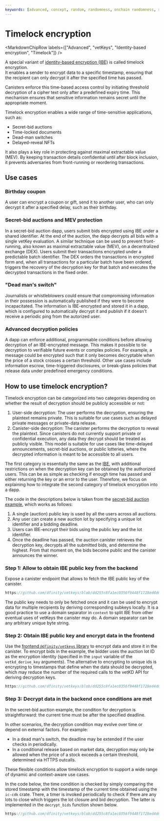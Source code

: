 ```yaml
---
keywords: [advanced, concept, random, randomness, onchain randomness, raw_rand]
---
```



# Timelock encryption

<MarkdownChipRow labels={["Advanced", "vetKeys", "Identity-based encryption", "Timelock"]} />

A special variant of [identity-based encryption (IBE)](/docs/building-apps/network-features/vetkeys/identity-based-encryption) is called timelock encryption.  
It enables a sender to encrypt data to a specific timestamp, ensuring that the recipient can only decrypt it after the specified time has passed.

Canisters enforce this time-based access control by initiating threshold decryption of a cipher text only after a predefined expiry time. This mechanism ensures that sensitive information remains secret until the appropriate moment.

Timelock encryption enables a wide range of time-sensitive applications, such as:

- Secret-bid auctions  
- Time-locked documents  
- Dead-man switches  
- Delayed-reveal NFTs

It also plays a key role in protecting against maximal extractable value (MEV). By keeping transaction details confidential until after block inclusion, it prevents adversaries from front-running or reordering transactions.

## Use cases

### Birthday coupon

A user can encrypt a coupon or gift, send it to another user, who can only decrypt it after a specified delay, such as their birthday.

### Secret-bid auctions and MEV protection

In a secret-bid auction dapp, users submit bids encrypted using IBE under a shared identifier. At the end of the auction, the dapp decrypts all bids with a single vetKey evaluation. A similar technique can be used to prevent front-running, also known as maximal extractable value (MEV), on a decentralized exchange (DEX). Users submit their transactions encrypted under a predictable batch identifier. The DEX orders the transactions in encrypted form and, when all transactions for a particular batch have been ordered, triggers the recovery of the decryption key for that batch and executes the decrypted transactions in the fixed order. 

### "Dead man's switch"

Journalists or whistleblowers could ensure that compromising information in their possession is automatically published if they were to become incapacitated. The information is IBE-encrypted and stored it in a dapp, which is configured to automatically decrypt it and publish if it doesn't receive a periodic ping from the autorized user.

### Advanced decryption policies

A dapp can enforce additional, programmable conditions before allowing decryption of an IBE-encrypted message. This makes it possible to tie decryption to verifiable future events or complex policies. For example, a message could be encrypted such that it only becomes decryptable when the price of a stock crosses a certain threshold. Other use cases include information escrow, time-triggered disclosures, or break-glass policies that release data under predefined emergency conditions.

## How to use timelock encryption?

Timelock encryption can be categorized into two categories depending on whether the result of decryption should be publicly accessible or not: 

1. User-side decryption: The user performs the decryption, ensuring the plaintext remains private. This is suitable for use cases such as delayed private messages or private-data release.
2. Canister-side decryption: The canister performs the decryption to reveal the plaintext. Since canisters do not currently support private or confidential execution, any data they decrypt should be treated as publicly visible. This model is suitable for use cases like time-delayed announcements, secret-bid auctions, or public lotteries, where the decrypted information is meant to be accessible to all users. 

The first category is essentially the same as the [IBE](/docs/building-apps/network-features/vetkeys/identity-based-encryption), with additional restrictions on when the decryption key can be obtained by the authorized users.
This can be as simple as checking if enough time has passed and either returning the key or an error to the user.
Therefore, we focus on explaining how to integrate the second category of timelock encryption into a dapp. 

The code in the descriptions below is taken from the [secret-bid auction example](https://github.com/dfinity/vetkeys/tree/dd255c8fa1ec0356f9448f1728ed4d6a5b736308/examples/basic_timelock_ibe), which works as follows: 

1. A single (auction) public key is used by all the users across all auctions. 
2. Any user can create a new auction lot by specifying a unique lot identifier and a bidding deadline. 
3. Users can IBE-encrypt their bids using the public key and the lot identifier.
4. Once the deadline has passed, the auction canister retrieves the decryption key, decrypts all the submitted bids, and determine the highest. From that moment on, the bids become public and the canister announces the winner.

### Step 1: Allow to obtain IBE public key from the backend

Expose a canister endpoint that allows to fetch the IBE public key of the canister.

<AdornedTabs groupId="languages">

<TabItem value="rs" label="Rust" default>

```rust no-repl reference
https://github.com/dfinity/vetkeys/blob/dd255c8fa1ec0356f9448f1728ed4d6a5b736308/examples/basic_timelock_ibe/backend/src/lib.rs#L100-L121
```

</TabItem>
</AdornedTabs>

The public key needs to only be fetched once and it can be used to encrypt data for multiple recipients by deriving corresponding subkeys locally.
It is a good practice to use a domain separator in `context` to split IBE from other eventual uses of vetKeys the canister may do.
A domain separator can be any arbitrary unique byte string.

### Step 2: Obtain IBE public key and encrypt data in the frontend

Use the [frontend `@dfinity/vetkeys` library](https://dfinity.github.io/vetkeys/classes/_dfinity_vetkeys.IbeCiphertext.html#encrypt) to encrypt data and store it in the canister.
To encrypt bids in the example, the bidder uses the auction lot ID as the encryption identity (specified in the `input` variable of the `vetkd_derive_key` arguments).
The alternative to encrypting to unique ids is encrypting to timestamps that define when the data should be decrypted, which may reduce the number of the required calls to the vetKD API for deriving decryption keys.

<AdornedTabs groupId="languages">

<TabItem value="ts" label="TypeScript" default>

```ts reference
https://github.com/dfinity/vetkeys/blob/dd255c8fa1ec0356f9448f1728ed4d6a5b736308/examples/basic_timelock_ibe/frontend/src/main.ts#L185-L207
```

</TabItem>
</AdornedTabs>

### Step 3: Decrypt data in the backend once conditions are met

In the secret-bid auction example, the condition for decryption is straightforward: the current time must be after the specified deadline.

In other scenarios, the decryption condition may evolve over time or depend on external factors. For example:

- In a dead man's switch, the deadline may be extended if the user checks in periodically.
- In a conditional release based on market data, decryption may only be allowed when the price of a stock exceeds a certain threshold, determined via HTTPS outcalls.

These flexible conditions allow timelock encryption to support a wide range of dynamic and context-aware use cases.

In the code below, the time condition is checked by simply comparing the stored timestamp with the timestamp of the current time obtained using the `ic-cdk` crate.
There, a timer is invoked periodically to check if there are any lots to close which triggers the lot closure and bid decryption.
The latter is implemented in the `decrypt_bids` function shown below.

<AdornedTabs groupId="languages">

<TabItem value="rs" label="Rust" default>

```rust reference
https://github.com/dfinity/vetkeys/blob/dd255c8fa1ec0356f9448f1728ed4d6a5b736308/examples/basic_timelock_ibe/backend/src/lib.rs#L213-L299
```

</TabItem>
</AdornedTabs>

